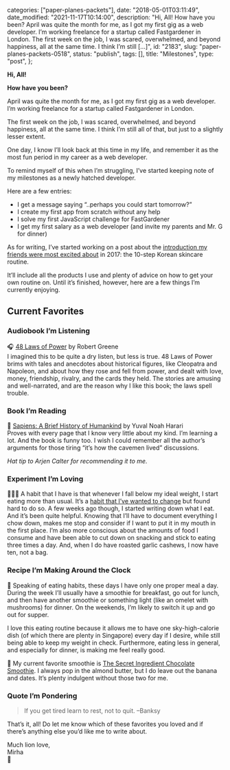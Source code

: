 
  categories: ["paper-planes-packets"],
  date: "2018-05-01T03:11:49",
  date_modified: "2021-11-17T10:14:00",
  description:
    "Hi, All! How have you been? April was quite the month for me, as I got my first gig as a web developer. I’m working freelance for a startup called Fastgardener in London. The first week on the job, I was scared, overwhelmed, and beyond happiness, all at the same time. I think I’m still […]",
  id: "2183",
  slug: "paper-planes-packets-0518",
  status: "publish",
  tags: [],
  title: "Milestones",
  type: "post",
};


**Hi, All!**

**How have you been?**

April was quite the month for me, as I got my first gig as a web developer. I’m working freelance for a startup called Fastgardener in London.

The first week on the job, I was scared, overwhelmed, and beyond happiness, all at the same time. I think I’m still all of that, but just to a slightly lesser extent.

One day, I know I’ll look back at this time in my life, and remember it as the most fun period in my career as a web developer.

To remind myself of this when I’m struggling, I’ve started keeping note of my milestones as a newly hatched developer.

Here are a few entries:

- I get a message saying “..perhaps you could start tomorrow?”
- I create my first app from scratch without any help
- I solve my first JavaScript challenge for FastGardener
- I get my first salary as a web developer (and invite my parents and Mr. G for dinner)

As for writing, I’ve started working on a post about the [introduction my friends were most excited about](/posts/favorite-things-2017#korean-skincare) in 2017: the 10-step Korean skincare routine.

It’ll include all the products I use and plenty of advice on how to get your own routine on. Until it’s finished, however, here are a few things I’m currently enjoying.

## Current Favorites

### Audiobook I’m Listening

🎧 [48 Laws of Power](http://a.co/311TT0i) by Robert Greene\
I imagined this to be quite a dry listen, but less is true. 48 Laws of Power brims with tales and anecdotes about historical figures, like Cleopatra and Napoleon, and about how they rose and fell from power, and dealt with love, money, friendship, rivalry, and the cards they held. The stories are amusing and well-narrated, and are the reason why I like this book; the laws spell trouble.

### Book I’m Reading

📖 [Sapiens: A Brief History of Humankind](http://a.co/fAgKFv5) by Yuval Noah Harari\
Proves with every page that I know very little about my kind. I’m learning a lot. And the book is funny too. I wish I could remember all the author’s arguments for those tiring “it’s how the cavemen lived” discussions.

_Hat tip to Arjen Calter for recommending it to me._

### Experiment I’m Loving

👩🏻‍🔬 A habit that I have is that whenever I fall below my ideal weight, I start eating more than usual. It’s a [habit that I’ve wanted to change](/posts/read-100-books/#power-of-habit) but found hard to do so. A few weeks ago though, I started writing down what I eat. And it’s been quite helpful. Knowing that I’ll have to document everything I chow down, makes me stop and consider if I want to put it in my mouth in the first place. I’m also more conscious about the amounts of food I consume and have been able to cut down on snacking and stick to eating three times a day. And, when I do have roasted garlic cashews, I now have ten, not a bag.

### Recipe I’m Making Around the Clock

🥄 Speaking of eating habits, these days I have only one proper meal a day. During the week I’ll usually have a smoothie for breakfast, go out for lunch, and then have another smoothie or something light (like an omelet with mushrooms) for dinner. On the weekends, I’m likely to switch it up and go out for supper.

I love this eating routine because it allows me to have one sky-high-calorie dish (of which there are plenty in Singapore) every day if I desire, while still being able to keep my weight in check. Furthermore, eating less in general, and especially for dinner, is making me feel really good.

🍠 My current favorite smoothie is [The Secret Ingredient Chocolate Smoothie](http://www.runningwithspoons.com/2015/02/25/secret-ingredient-chocolate-smoothie/). I always pop in the almond butter, but I do leave out the banana and dates. It’s plenty indulgent without those two for me.

### Quote I’m Pondering

> If you get tired learn to rest, not to quit. –Banksy

That’s it, all! Do let me know which of these favorites you loved and if there’s anything else you’d like me to write about.

Much lion love,\
Mirha\
🦁
